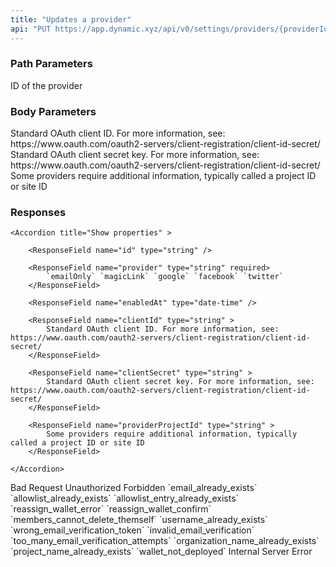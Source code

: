 ```yaml
---
title: "Updates a provider"
api: "PUT https://app.dynamic.xyz/api/v0/settings/providers/{providerId}"
---
```


### Path Parameters

<ParamField path="providerId" type="string" required>
  ID of the provider
</ParamField>

### Body Parameters

<ParamField body="clientId" type="string">
  Standard OAuth client ID. For more information, see:
  https://www.oauth.com/oauth2-servers/client-registration/client-id-secret/
</ParamField>

<ParamField body="clientSecret" type="string">
  Standard OAuth client secret key. For more information, see:
  https://www.oauth.com/oauth2-servers/client-registration/client-id-secret/
</ParamField>

<ParamField body="providerProjectId" type="string">
  Some providers require additional information, typically called a project ID
  or site ID
</ParamField>

### Responses

<Tabs>

<Tab title="🟢 200">

<ResponseField name="providers" type="array of objects" >

    <Accordion title="Show properties" >

        <ResponseField name="id" type="string" />

        <ResponseField name="provider" type="string" required>
            `emailOnly` `magicLink` `google` `facebook` `twitter`
        </ResponseField>

        <ResponseField name="enabledAt" type="date-time" />

        <ResponseField name="clientId" type="string" >
            Standard OAuth client ID. For more information, see: https://www.oauth.com/oauth2-servers/client-registration/client-id-secret/
        </ResponseField>

        <ResponseField name="clientSecret" type="string" >
            Standard OAuth client secret key. For more information, see: https://www.oauth.com/oauth2-servers/client-registration/client-id-secret/
        </ResponseField>

        <ResponseField name="providerProjectId" type="string" >
            Some providers require additional information, typically called a project ID or site ID
        </ResponseField>

    </Accordion>

</ResponseField>

</Tab>

<Tab title="🔴 400">
Bad Request

  <ResponseField name="error" type="string" />
</Tab>

<Tab title="🔴 401">
Unauthorized

  <ResponseField name="error" type="string" />
</Tab>

<Tab title="🔴 403">
Forbidden

  <ResponseField name="error" type="string" />
</Tab>

<Tab title="🔴 422">
  <ResponseField name="code" type="string">
    `email_already_exists` `allowlist_already_exists`
    `allowlist_entry_already_exists` `reassign_wallet_error`
    `reassign_wallet_confirm` `members_cannot_delete_themself`
    `username_already_exists` `wrong_email_verification_token`
    `invalid_email_verification` `too_many_email_verification_attempts`
    `organization_name_already_exists` `project_name_already_exists`
    `wallet_not_deployed`
  </ResponseField>
</Tab>

<Tab title="🔴 500">
Internal Server Error

  <ResponseField name="error" type="string" />
</Tab>

</Tabs>
